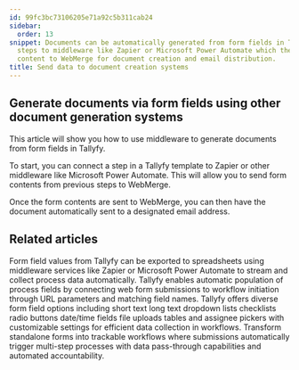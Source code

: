 ```yaml
---
id: 99fc3bc73106205e71a92c5b311cab24
sidebar:
  order: 13
snippet: Documents can be automatically generated from form fields in Tallyfy by connecting
  steps to middleware like Zapier or Microsoft Power Automate which then sends the
  content to WebMerge for document creation and email distribution.
title: Send data to document creation systems
---
```


## Generate documents via form fields using other document generation systems

This article will show you how to use middleware to generate documents from form fields in Tallyfy.

To start, you can connect a step in a Tallyfy template to Zapier or other middleware like Microsoft Power Automate. This will allow you to send form contents from previous steps to WebMerge.

Once the form contents are sent to WebMerge, you can then have the document automatically sent to a designated email address.

<lite-vimeo videoid="311699511"></lite-vimeo>


## Related articles
<CardGrid>
<LinkTitleCard header="<b>Middleware > Stream data to a spreadsheet</b>" href="/products/pro/integrations/middleware/how-can-i-export-form-fields-from-tallyfy-to-spreadsheet/" > Form field values from Tallyfy can be exported to spreadsheets using middleware services like Zapier or Microsoft Power Automate to stream and collect process data automatically. </LinkTitleCard>
<LinkTitleCard header="<b>Launching > Launch a process from a web form</b>" href="/products/pro/launching/how-to-launch-a-tallyfy-process-from-a-webform/" > Tallyfy enables automatic population of process fields by connecting web form submissions to workflow initiation through URL parameters and matching field names. </LinkTitleCard>
<LinkTitleCard header="<b>Tasks > Types of form fields</b>" href="/products/pro/tracking-and-tasks/tasks/what-are-form-fields-in-tallyfy/" > Tallyfy offers diverse form field options including short text long text dropdown lists checklists radio buttons date/time fields file uploads tables and assignee pickers with customizable settings for efficient data collection in workflows. </LinkTitleCard>
<LinkTitleCard header="<b>Features > Structure intake</b>" href="/products/pro/tutorials/features/structure-intake/" > Transform standalone forms into trackable workflows where submissions automatically trigger multi-step processes with data pass-through capabilities and automated accountability. </LinkTitleCard>
</CardGrid>